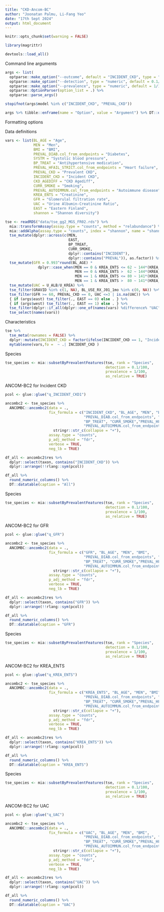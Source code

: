 ---
title: "CKD-Ancom-BC"
author: "Joonatan Palmu, Li-Fang Yeo"
date: "17th Sept 2024"
output: html_document
---
```{r setup, include=FALSE} 
knitr::opts_chunk$set(warning = FALSE) 
```
```{r}
library(magrittr)
```
```{r}
devtools::load_all()
```
Command line arguments
```{r}
args <- list(
  optparse::make_option("--outcome", default = "INCIDENT_CKD", type = "character", help = "Outcome [default %default]"),
  optparse::make_option("--detection", type = "numeric", default = 0.1/100, help = "Detection limit [default %default]"),
  optparse::make_option("--prevalence", type = "numeric", default = 1/100, help = "Prevalence limit [default %default]")) %>% 
  optparse::OptionParser(option_list = .) %>%
  optparse::parse_args()
```
```{r}
stopifnot(args$model %in% c("INCIDENT_CKD", "PREVAL_CKD"))
```
```{r}
args %>% tibble::enframe(name = "Option", value = "Argument") %>% DT::datatable()
```
Formatting options

Data definitions
```{r}
vars <- list(BL_AGE = "Age",
             MEN = "Men",
             BMI = "BMI",
             PREVAL_DIAB.col_from_endpoints = "Diabetes",
             SYSTM = "Systolic blood pressure",
             BP_TREAT = "Antihypertensive medication",
             PREVAL_HFAIL_STRICT.col_from_endpoints = "Heart failure",
             PREVAL_CKD = "Prevalent CKD",
             INCIDENT_CKD = "Incident CKD",
             CKD_AGEDIFF = "CKD Agediff",
             CURR_SMOKE = "Smoking",
             PREVAL_AUTOIMMUN.col_from_endpoints = "Autoimmune disease",
             KREA_ENTS = "Creatinine",
             GFR = "Glomerulal filtration rate",
             UAC = "Urine Albumin-Creatinine Ratio",
             EAST = "Eastern Finland",
             shannon = "Shannon diversity") 
```
```{r}
tse <- readRDS("data/tse_gg2_MGS_FR02.rds") %>%
  mia::transformAssay(assay.type = "counts", method = "relabundance") %>% 
  mia::addAlpha(assay.type = "counts", index = "shannon", name = "shannon") %>%
  tse_mutate(dplyr::across(c(MEN,
                             EAST,
                             BP_TREAT,
                             CURR_SMOKE,
                             dplyr::contains("INCIDENT"),
                             dplyr::contains("PREVAL")), as.factor)) %>% 
  tse_mutate(GFR = 0.993^round(BL_AGE) *
               dplyr::case_when(MEN == 0 & KREA_ENTS <= 62 ~ 144*(KREA_ENTS/61.9)^-0.329,
                                MEN == 0 & KREA_ENTS >  62 ~ 144*(KREA_ENTS/61.9)^-1.209,
                                MEN == 1 & KREA_ENTS <= 80 ~ 141*(KREA_ENTS/79.6)^-0.411,
                                MEN == 1 & KREA_ENTS >  80 ~ 141*(KREA_ENTS/79.6)^-1.209)) %>%
  tse_mutate(UAC = U_ALB/U_KREA) %>% 
  tse_filter(GRAVID %in% c(1, NA), BL_USE_RX_J01_1mo %in% c(0, NA)) %>% 
  tse_filter(GFR >= 60, PREVAL_CKD == 0, UAC <=3 | is.na(UAC)) %>%
  { if (args$east) tse_filter(., EAST == 0) else . } %>% 
  { if (args$west) tse_filter(., EAST == 1) else . } %>% 
  tse_filter(dplyr::if_all(dplyr::one_of(names(vars) %difference% "UAC"), not_na)) %>%
  tse_select(names(vars))
```
Characteristics
```{r}
tse %>%
  tse_meta(rownames = FALSE) %>%
  dplyr::mutate(INCIDENT_CKD = factor(ifelse(INCIDENT_CKD == 1, "Incident CKD" , "No CKD"))) %>%
  mytableone(vars,fo =  ~ .| INCIDENT_CKD )
```
Species
```{r}
tse_species <- mia::subsetByPrevalentFeatures(tse, rank = "Species",
                                              detection = 0.1/100,
                                              prevalence = 1/100,
                                              as_relative = TRUE)
```
ANCOM-BC2 for Incident CKD
```{r}
pcol <- glue::glue("q_INCIDENT_CKD1")
```
```{r}
ancombc2 <- tse_species %>%
  ANCOMBC::ancombc2(data = .,
                    fix_formula = c("INCIDENT_CKD", "BL_AGE", "MEN", "BMI",
                                    "PREVAL_DIAB.col_from_endpoints", "SYSTM",
                                    "BP_TREAT", "CURR_SMOKE","PREVAL_HFAIL_STRICT.col_from_endpoints",
                                    "PREVAL_AUTOIMMUN.col_from_endpoints", "KREA_ENTS") %>%
                      stringr::str_c(collapse = "+"),
                    assay.type = "counts",
                    p_adj_method = "fdr",
                    verbose = TRUE,
                    neg_lb = TRUE)
```
```{r}
df_all <- ancombc2$res %>%
  dplyr::select(taxon, contains("INCIDENT_CKD")) %>%
  dplyr::arrange(!!rlang::sym(pcol))
```

```{r}
df_all %>%
  round_numeric_columns() %>% 
  DT::datatable(caption = "All")
```
Species
```{r}
tse_species <- mia::subsetByPrevalentFeatures(tse, rank = "Species",
                                              detection = 0.1/100,
                                              prevalence = 1/100,
                                              as_relative = TRUE)
```
ANCOM-BC2 for GFR
```{r}
pcol <- glue::glue("q_GFR")
```
```{r}
ancombc2 <- tse_species %>%
  ANCOMBC::ancombc2(data = .,
                    fix_formula = c("GFR", "BL_AGE", "MEN", "BMI",
                                    "PREVAL_DIAB.col_from_endpoints", "SYSTM",
                                    "BP_TREAT", "CURR_SMOKE","PREVAL_HFAIL_STRICT.col_from_endpoints",
                                    "PREVAL_AUTOIMMUN.col_from_endpoints") %>%
                      stringr::str_c(collapse = "+"),
                    assay.type = "counts",
                    p_adj_method = "fdr",
                    verbose = TRUE,
                    neg_lb = TRUE)
```
```{r}
df_all <- ancombc2$res %>%
  dplyr::select(taxon, contains("GFR")) %>%
  dplyr::arrange(!!rlang::sym(pcol))
```

```{r}
df_all %>%
  round_numeric_columns() %>% 
  DT::datatable(caption = "GFR")
```

Species
```{r}
tse_species <- mia::subsetByPrevalentFeatures(tse, rank = "Species",
                                              detection = 0.1/100,
                                              prevalence = 1/100,
                                              as_relative = TRUE)
```
ANCOM-BC2 for KREA_ENTS 
```{r}
pcol <- glue::glue("q_KREA_ENTS")
```
```{r}
ancombc2 <- tse_species %>%
  ANCOMBC::ancombc2(data = .,
                    fix_formula = c("KREA_ENTS", "BL_AGE", "MEN", "BMI",
                                    "PREVAL_DIAB.col_from_endpoints", "SYSTM",
                                    "BP_TREAT", "CURR_SMOKE","PREVAL_HFAIL_STRICT.col_from_endpoints",
                                    "PREVAL_AUTOIMMUN.col_from_endpoints") %>%
                      stringr::str_c(collapse = "+"),
                    assay.type = "counts",
                    p_adj_method = "fdr",
                    verbose = TRUE,
                    neg_lb = TRUE)
```
```{r}
df_all <- ancombc2$res %>%
  dplyr::select(taxon, contains("KREA_ENTS")) %>%
  dplyr::arrange(!!rlang::sym(pcol))
```

```{r}
df_all %>%
  round_numeric_columns() %>% 
  DT::datatable(caption = "KREA_ENTS")
```
Species
```{r}
tse_species <- mia::subsetByPrevalentFeatures(tse, rank = "Species",
                                              detection = 0.1/100,
                                              prevalence = 1/100,
                                              as_relative = TRUE)
```
ANCOM-BC2 for UAC
```{r}
pcol <- glue::glue("q_UAC")
```
```{r}
ancombc2 <- tse_species %>%
  ANCOMBC::ancombc2(data = .,
                    fix_formula = c("UAC", "BL_AGE", "MEN", "BMI",
                                    "PREVAL_DIAB.col_from_endpoints", "SYSTM",
                                    "BP_TREAT", "CURR_SMOKE","PREVAL_HFAIL_STRICT.col_from_endpoints",
                                    "PREVAL_AUTOIMMUN.col_from_endpoints") %>%
                      stringr::str_c(collapse = "+"),
                    assay.type = "counts",
                    p_adj_method = "fdr",
                    verbose = TRUE,
                    neg_lb = TRUE)
```
```{r}
df_all <- ancombc2$res %>%
  dplyr::select(taxon, contains("UAC")) %>%
  dplyr::arrange(!!rlang::sym(pcol))
```

```{r}
df_all %>%
  round_numeric_columns() %>% 
  DT::datatable(caption = "UAC")
```